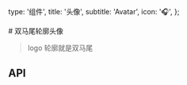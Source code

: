   type: '组件',
  title: '头像',
  subtitle: 'Avatar',
  icon: '🎧',
};

<Box>
# 双马尾轮廓头像

> logo 轮廓就是双马尾

<SandboxGroup name="avatar" />

</Box>

<Box text={api}>

## API

</Box>
